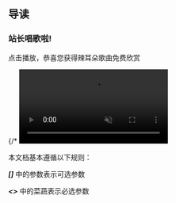 ## 导读

### 站长唱歌啦! 
点击播放，恭喜您获得辣耳朵歌曲免费欣赏
<until-amossing/>


<div>
    {/* <video muted autoplay src={mp4src} controls width={`${1080/scale}px`} height={`${1920/scale}px`}/> */}
    <V/>
</div>

本文档基本遵循以下规则：

***[]*** 中的参数表示可选参数

***\<\>*** 中的菜蔬表示必选参数
